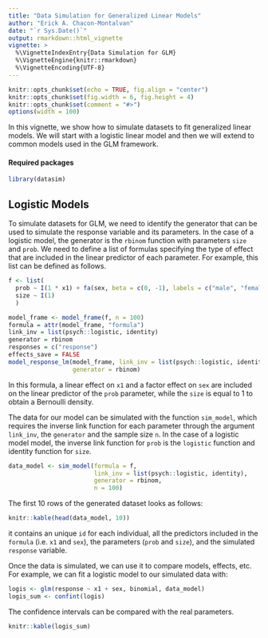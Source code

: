 ```yaml
---
title: "Data Simulation for Generalized Linear Models"
author: "Erick A. Chacon-Montalvan"
date: "`r Sys.Date()`"
output: rmarkdown::html_vignette
vignette: >
  %\VignetteIndexEntry{Data Simulation for GLM}
  %\VignetteEngine{knitr::rmarkdown}
  %\VignetteEncoding{UTF-8}
---
```


```r
knitr::opts_chunk$set(echo = TRUE, fig.align = "center")
knitr::opts_chunk$set(fig.width = 6, fig.height = 4)
knitr::opts_chunk$set(comment = "#>")
options(width = 100)
```

In this vignette, we show how to simulate datasets to fit generalized linear models.
We will start with a logistic linear model and then we will extend to common models
used in the GLM framework.

#### Required packages

```r
library(datasim)
```

## Logistic Models

To simulate datasets for GLM, we need to identify the generator that can be
used to simulate the response variable and its parameters. In the case of a
logistic model, the generator is the `rbinom` function with parameters `size` and
`prob`. We need to define a list of formulas specifying the type of effect that are
included in the linear predictor of each parameter. For example, this list can be
defined as follows.

```r
f <- list(
  prob ~ I(1 * x1) + fa(sex, beta = c(0, -1), labels = c("male", "female")),
  size ~ I(1)
  )
```

```r
model_frame <- model_frame(f, n = 100)
formula = attr(model_frame, "formula")
link_inv = list(psych::logistic, identity)
generator = rbinom
responses = c("response")
effects_save = FALSE
model_response_lm(model_frame, link_inv = list(psych::logistic, identity),
                  generator = rbinom)
```

In this formula, a linear effect on `x1` and a factor effect on `sex` are
included on the linear predictor of the `prob` parameter, while the `size` is equal
to 1 to obtain a Bernoulli density.

The data for our model can be simulated with the function `sim_model`, which requires
the inverse link function for each parameter through the argument `link_inv`, the
`generator` and the sample size `n`. In the case of a logistic model model,
the inverse link function for `prob` is the `logistic` function and identity
function for `size`.

```r
data_model <- sim_model(formula = f,
                        link_inv = list(psych::logistic, identity),
                        generator = rbinom,
                        n = 100)
```

The first 10 rows of the generated dataset looks as follows:
```r
knitr::kable(head(data_model, 10))
```

it contains an unique `id` for each individual, all the predictors included in the
`formula` (i.e. `x1` and `sex`), the parameters (`prob` and `size`), and the simulated
`response` variable.

Once the data is simulated, we can use it to compare models, effects, etc. For
example, we can fit a logistic model to our simulated data with:

```r
logis <- glm(response ~ x1 + sex, binomial, data_model)
logis_sum <- confint(logis)
```
The confidence intervals can be compared with the real parameters.

```r
knitr::kable(logis_sum)
```

